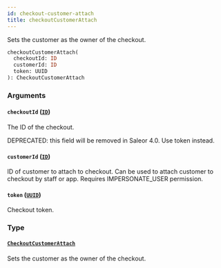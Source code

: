 ```yaml
---
id: checkout-customer-attach
title: checkoutCustomerAttach
---
```


Sets the customer as the owner of the checkout.

```graphql
checkoutCustomerAttach(
  checkoutId: ID
  customerId: ID
  token: UUID
): CheckoutCustomerAttach

```

### Arguments

#### `checkoutId` ([`ID`](/docs/developer/api-reference/scalars/id))

The ID of the checkout.

DEPRECATED: this field will be removed in Saleor 4.0. Use token instead.

#### `customerId` ([`ID`](/docs/developer/api-reference/scalars/id))

ID of customer to attach to checkout. Can be used to attach customer to checkout by staff or app. Requires IMPERSONATE_USER permission.

#### `token` ([`UUID`](/docs/developer/api-reference/scalars/uuid))

Checkout token.

### Type

#### [`CheckoutCustomerAttach`](/docs/developer/api-reference/objects/checkout-customer-attach)

Sets the customer as the owner of the checkout.
